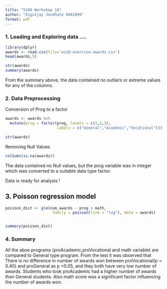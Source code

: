 ```yaml
---
title: "5240 Workshop 10"
author: "Digvijay Jondhale 0862899"
format: pdf
---
```


### 1. Loading and Exploring data ....
```r
library(dplyr)
awards <- read.csv(file='ws10-exercise-awards.csv')
head(awards,5)
```
```r
str(awards)
summary(awards)
```
From the summary above, the data contained no outliers or extreme values for any of the columns.


### 2. Data Preprocessing 
Conversion of Prog to a factor 
```r
awards <- awards %>% 
  mutate(prog = factor(prog, levels = c(1,2,3),
                       labels = c("General","Academic","Vocational")))

str(awards)
```
Removing Null Values 
```r
colSums(is.na(awards))
```
The data contained no Null values, but the prog variable was in integer which was converted to a suitable data type factor. 

Data is ready for analysis !

## 3. Poisson regression model
```r

poisson_dist <- glm(num_awards ~ prog + math, 
                     family = poisson(link = "log"), data = awards)


summary(poisson_dist)
```

### 4. Summary
All the aboe programs (proAcademic,proVocational and math variable) are compared to General type program. From the test it was observed that There is no difference in number of awards won between proVocational(p = 0.40) and proGeneral as p >0.05, and they both have very low number of awards. Students who took proAcademic had a higher number of awards than General students. Also math score was a significant factor influencing the number of awards won.




